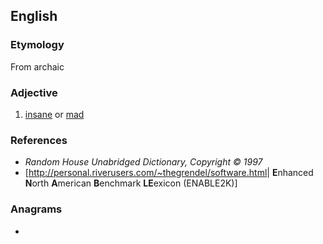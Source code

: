 ==English==

===Etymology===
From archaic {{etyl|sco|en}}

===Adjective===
{{en-adj}}

# {{lb|en|obsolete|Scotland}} [[insane]] or [[mad]]

===References===
* ''Random House Unabridged Dictionary, Copyright © 1997''
* [http://personal.riverusers.com/~thegrendel/software.html| '''E'''nhanced '''N'''orth '''A'''merican '''B'''enchmark '''LE'''exicon (ENABLE2K)]

===Anagrams===
* {{anagrams|en|they}}
